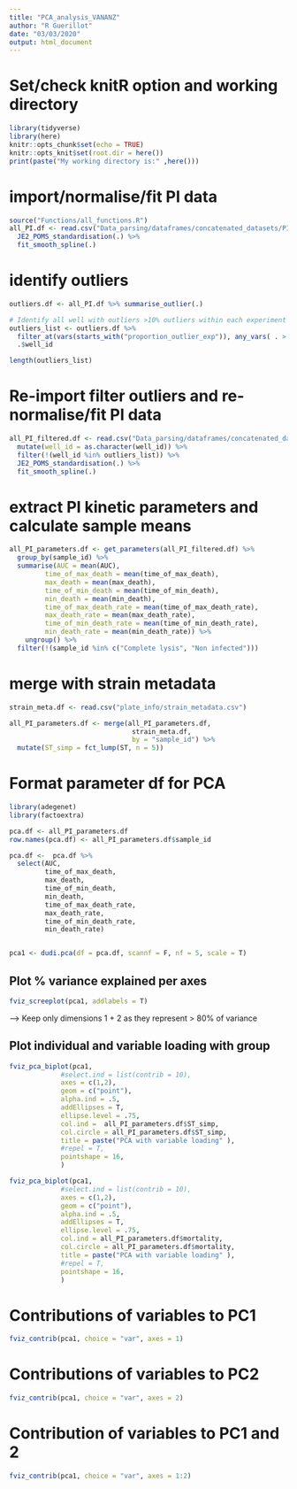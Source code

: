 ```yaml
---
title: "PCA_analysis_VANANZ"
author: "R Guerillot"
date: "03/03/2020"
output: html_document
---
```


# Set/check knitR option and working directory
```r
library(tidyverse)
library(here)
knitr::opts_chunk$set(echo = TRUE)
knitr::opts_knit$set(root.dir = here())
print(paste("My working directory is:" ,here()))
```

# import/normalise/fit PI data
```r
source("Functions/all_functions.R")
all_PI.df <- read.csv("Data_parsing/dataframes/concatenated_datasets/PI_kinetics_data.csv") %>%
  JE2_POMS_standardisation(.) %>%
  fit_smooth_spline(.)

```

# identify outliers
```r
outliers.df <- all_PI.df %>% summarise_outlier(.)

# Identify all well with outliers >10% outliers within each experiment or combined with all experiment and using any outlier detection methods (sd, mad, tukey) 
outliers_list <- outliers.df %>%
  filter_at(vars(starts_with("proportion_outlier_exp")), any_vars( . > .2)) %>%
  .$well_id

length(outliers_list)
```

# Re-import filter outliers and re-normalise/fit PI data
```r
all_PI_filtered.df <- read.csv("Data_parsing/dataframes/concatenated_datasets/PI_kinetics_data.csv") %>%
  mutate(well_id = as.character(well_id)) %>%
  filter(!(well_id %in% outliers_list)) %>%
  JE2_POMS_standardisation(.) %>%
  fit_smooth_spline(.)
```


# extract PI kinetic parameters and calculate sample means
```r
all_PI_parameters.df <- get_parameters(all_PI_filtered.df) %>% 
  group_by(sample_id) %>%
  summarise(AUC = mean(AUC),
         time_of_max_death = mean(time_of_max_death),
         max_death = mean(max_death),
         time_of_min_death = mean(time_of_min_death),
         min_death = mean(min_death),
         time_of_max_death_rate = mean(time_of_max_death_rate),
         max_death_rate = mean(max_death_rate),
         time_of_min_death_rate = mean(time_of_min_death_rate),
         min_death_rate = mean(min_death_rate)) %>%
    ungroup() %>%
  filter(!(sample_id %in% c("Complete lysis", "Non infected")))
```

# merge with strain metadata
```r
strain_meta.df <- read.csv("plate_info/strain_metadata.csv")

all_PI_parameters.df <- merge(all_PI_parameters.df,
                               strain_meta.df,
                               by = "sample_id") %>%
  mutate(ST_simp = fct_lump(ST, n = 5))

```


# Format parameter df for PCA
```r
library(adegenet)
library(factoextra)

pca.df <- all_PI_parameters.df
row.names(pca.df) <- all_PI_parameters.df$sample_id

pca.df <-  pca.df %>% 
  select(AUC,
         time_of_max_death,
         max_death,
         time_of_min_death,
         min_death,
         time_of_max_death_rate,
         max_death_rate,
         time_of_min_death_rate,
         min_death_rate)


pca1 <- dudi.pca(df = pca.df, scannf = F, nf = 5, scale = T)
```

## Plot % variance explained per axes
```r
fviz_screeplot(pca1, addlabels = T)
```
--> Keep only dimensions 1 + 2 as they represent > 80% of variance

## Plot individual and variable loading with group
```r

fviz_pca_biplot(pca1,
             #select.ind = list(contrib = 10),
             axes = c(1,2),
             geom = c("point"),
             alpha.ind = .5,
             addEllipses = T,
             ellipse.level = .75,
             col.ind =  all_PI_parameters.df$ST_simp,
             col.circle = all_PI_parameters.df$ST_simp,
             title = paste("PCA with variable loading" ),
             #repel = T,
             pointshape = 16,
             )

fviz_pca_biplot(pca1,
             #select.ind = list(contrib = 10),
             axes = c(1,2),
             geom = c("point"),
             alpha.ind = .5,
             addEllipses = T,
             ellipse.level = .75,
             col.ind = all_PI_parameters.df$mortality,
             col.circle = all_PI_parameters.df$mortality,
             title = paste("PCA with variable loading" ),
             #repel = T,
             pointshape = 16,
             )

```

# Contributions of variables to PC1
```r
fviz_contrib(pca1, choice = "var", axes = 1)
```

# Contributions of variables to PC2
```r
fviz_contrib(pca1, choice = "var", axes = 2)
```

# Contribution of variables to PC1 and 2
```r
fviz_contrib(pca1, choice = "var", axes = 1:2)
```

